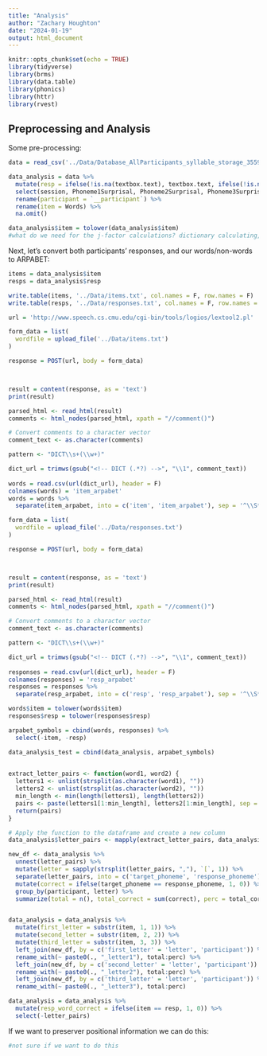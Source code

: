 ```yaml
---
title: "Analysis"
author: "Zachary Houghton"
date: "2024-01-19"
output: html_document
---
```


```r
knitr::opts_chunk$set(echo = TRUE)
library(tidyverse)
library(brms)
library(data.table)
library(phonics)
library(httr)
library(rvest)

```

## Preprocessing and Analysis

Some pre-processing:

```r
data = read_csv('../Data/Database_AllParticipants_syllable_storage_355928_2024-01-19_19h23.45_b9e68166-5665-4c6d-900b-d033900d1ab0.csv') 

data_analysis = data %>%
  mutate(resp = ifelse(!is.na(textbox.text), textbox.text, ifelse(!is.na(textbox_2.text), textbox_2.text, ifelse(!is.na(textbox_3.text), textbox_3.text, NA)))) %>%
  select(session, Phoneme1Surprisal, Phoneme2Surprisal, Phoneme3Surprisal, LexicalFrequency, Condition, NoiseLevel, `__participant`, Words, resp) %>%
  rename(participant = `__participant`) %>%
  rename(item = Words) %>%
  na.omit()

data_analysis$item = tolower(data_analysis$item)
#what do we need for the j-factor calculations? dictionary calculating, for each participant, the probability of each phoneme being incorrect (e.g., for the participant)

```

Next, let's convert both participants' responses, and our words/non-words to ARPABET:

```r
items = data_analysis$item
resps = data_analysis$resp

write.table(items, '../Data/items.txt', col.names = F, row.names = F)
write.table(resps, '../Data/responses.txt', col.names = F, row.names = F)

url = 'http://www.speech.cs.cmu.edu/cgi-bin/tools/logios/lextool2.pl'

form_data = list(
  wordfile = upload_file('../Data/items.txt')
)

response = POST(url, body = form_data)



result = content(response, as = 'text')
print(result)

parsed_html <- read_html(result)
comments <- html_nodes(parsed_html, xpath = "//comment()")

# Convert comments to a character vector
comment_text <- as.character(comments)

pattern <- "DICT\\s+(\\w+)"

dict_url = trimws(gsub("<!-- DICT (.*?) -->", "\\1", comment_text))
  
words = read.csv(url(dict_url), header = F) 
colnames(words) = 'item_arpabet'
words = words %>%
  separate(item_arpabet, into = c('item', 'item_arpabet'), sep = '^\\S*\\K')

form_data = list(
  wordfile = upload_file('../Data/responses.txt')
)

response = POST(url, body = form_data)



result = content(response, as = 'text')
print(result)

parsed_html <- read_html(result)
comments <- html_nodes(parsed_html, xpath = "//comment()")

# Convert comments to a character vector
comment_text <- as.character(comments)

pattern <- "DICT\\s+(\\w+)"

dict_url = trimws(gsub("<!-- DICT (.*?) -->", "\\1", comment_text))
  
responses = read.csv(url(dict_url), header = F) 
colnames(responses) = 'resp_arpabet'
responses = responses %>%
  separate(resp_arpabet, into = c('resp', 'resp_arpabet'), sep = '^\\S*\\K')

words$item = tolower(words$item)
responses$resp = tolower(responses$resp)

arpabet_symbols = cbind(words, responses) %>%
  select(-item, -resp)

data_analysis_test = cbind(data_analysis, arpabet_symbols)
  
```

```r
extract_letter_pairs <- function(word1, word2) {
  letters1 <- unlist(strsplit(as.character(word1), ""))
  letters2 <- unlist(strsplit(as.character(word2), ""))
  min_length <- min(length(letters1), length(letters2))
  pairs <- paste(letters1[1:min_length], letters2[1:min_length], sep = ",")
  return(pairs)
}

# Apply the function to the dataframe and create a new column
data_analysis$letter_pairs <- mapply(extract_letter_pairs, data_analysis$item, data_analysis$resp)

new_df <- data_analysis %>%
  unnest(letter_pairs) %>%
  mutate(letter = sapply(strsplit(letter_pairs, ","), `[`, 1)) %>%
  separate(letter_pairs, into = c('target_phoneme', 'response_phoneme'), sep = ',') %>%
  mutate(correct = ifelse(target_phoneme == response_phoneme, 1, 0)) %>%
  group_by(participant, letter) %>%
  summarize(total = n(), total_correct = sum(correct), perc = total_correct/total)


data_analysis = data_analysis %>%
  mutate(first_letter = substr(item, 1, 1)) %>%
  mutate(second_letter = substr(item, 2, 2)) %>%
  mutate(third_letter = substr(item, 3, 3)) %>%
  left_join(new_df, by = c('first_letter' = 'letter', 'participant')) %>%
  rename_with(~ paste0(., "_letter1"), total:perc) %>%
  left_join(new_df, by = c('second_letter' = 'letter', 'participant')) %>%
  rename_with(~ paste0(., "_letter2"), total:perc) %>%
  left_join(new_df, by = c('third_letter' = 'letter', 'participant')) %>%
  rename_with(~ paste0(., "_letter3"), total:perc)

data_analysis = data_analysis %>%
  mutate(resp_word_correct = ifelse(item == resp, 1, 0)) %>%
  select(-letter_pairs)
```

If we want to preserver positional information we can do this:

```r
#not sure if we want to do this
```

<!--# to-do: change analysis to arpabet instead of orthography, for real words can access it from dictionary, for nonce words we already have arpabet, for human responses that'll be the tricky part. Maybe can make a key or something -->
